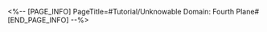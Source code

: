 <%-- [PAGE_INFO]
PageTitle=#Tutorial/Unknowable Domain: Fourth Plane#
[END_PAGE_INFO] --%>
{{Tutorial
|sort      = 932501
|title     = Unknowable Domain: Fourth Plane
|subtitle  = 
|type      = 
|about     = 
|image1    = Tutorial Unknowable Domain Fourth Plane 1.png{{subst:void|<!--$UPLOAD:<<SpriteOutput/TutorialPic/TutorialPage_932501.png>-<Tutorial Unknowable Domain Fourth Plane 1.png>-<Tutorial Files>>-->}}
|text1     = When you pass the Third Plane, you can choose to consume a certain number of extra Cycles to enter the {{Color|h|nobold=1|Fourth Plane}}. You cannot enter there if you do not have enough extra Cycles. Enemies in the Fourth Plane are even stronger, so Trailblazers who like a challenge can dive right in.
}}